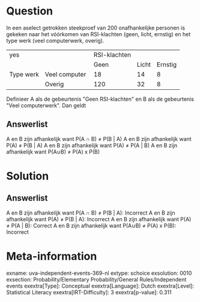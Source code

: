 Question
========

In een aselect getrokken steekproef van 200 onafhankelijke personen is
gekeken naar het vóórkomen van RSI-klachten (geen, licht, ernstig) en
het type werk (veel computerwerk, overig).

  ----------- ---------------- -------------- ------- ---------
  yes                          RSI-klachten           
                               Geen           Licht   Ernstig
  Type werk   Veel computer    18             14      8
              Overig           120            32      8
  ----------- ---------------- -------------- ------- ---------

Definieer A als de gebeurtenis \"Geen RSI-klachten\" en B als de
gebeurtenis \"Veel computerwerk\". Dan geldt

Answerlist
----------

A en B zijn afhankelijk want P(A ∩ B) ≠ P(B | A)
A en B zijn afhankelijk want P(A) ≠ P(B | A)
A en B zijn afhankelijk want P(A) ≠ P(A | B)
A en B zijn afhankelijk want P(A∪B) ≠ P(A) x P(B)

Solution
========

Answerlist
----------

A en B zijn afhankelijk want P(A ∩ B) ≠ P(B | A): Incorrect
A en B zijn afhankelijk want P(A) ≠ P(B | A): Incorrect
A en B zijn afhankelijk want P(A) ≠ P(A | B): Correct
A en B zijn afhankelijk want P(A∪B) ≠ P(A) x P(B): Incorrect

Meta-information
================
exname: uva-independent-events-369-nl
extype: schoice
exsolution: 0010
exsection: Probability/Elementary Probability/General Rules/Independent events
exextra[Type]: Conceptual
exextra[Language]: Dutch
exextra[Level]: Statistical Literacy
exextra[IRT-Difficulty]: 3
exextra[p-value]: 0.311
